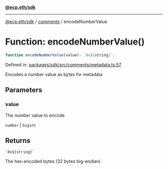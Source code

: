 [**@ecp.eth/sdk**](../../index.mdx)

***

[@ecp.eth/sdk](/sdk-reference/index.mdx) / [comments](/sdk-reference/comments/index.mdx) / encodeNumberValue

# Function: encodeNumberValue()

```ts
function encodeNumberValue(value): `0x${string}`;
```

Defined in: [packages/sdk/src/comments/metadata.ts:57](https://github.com/ecp-eth/comments-monorepo/blob/main/packages/sdk/src/comments/metadata.ts#L57)

Encodes a number value as bytes for metadata

## Parameters

### value

The number value to encode

`number` | `bigint`

## Returns

`` `0x${string}` ``

The hex-encoded bytes (32 bytes big-endian)
